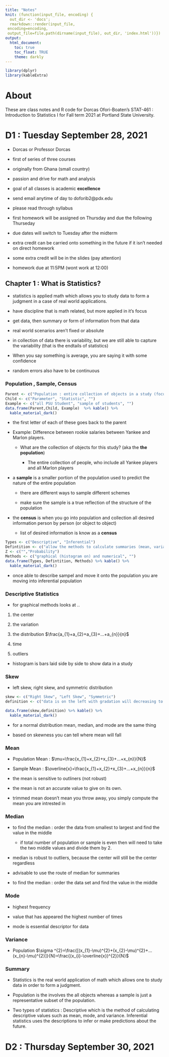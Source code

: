 ```yaml
---
title: "Notes"
knit: (function(input_file, encoding) {
  out_dir <- 'docs';
  rmarkdown::render(input_file,
 encoding=encoding,
 output_file=file.path(dirname(input_file), out_dir, 'index.html'))})
output:
  html_document:
    toc: true
    toc_float: TRUE
    theme: darkly
---
```


```r
library(dplyr)
library(kableExtra)
```

# About

These are class notes and R code for Dorcas Ofori-Boaten's STAT-461 : Introduction to Statistics I for Fall term 2021 at Portland State University. 

# D1 : Tuesday September 28, 2021

- Dorcas or Professor Dorcas

- first of series of three courses 

- originally from Ghana (small country)

- passion and drive for math and analysis 

- goal of all classes is academic **excellence** 

- send email anytime of day to doforib2@pdx.edu

- please read through syllabus 

- first homework will be assigned on Thursday and due the following Thurseday 

- due dates will switch to Tuesday after the midterm 

- extra credit can be carried onto something in the future if it isn't needed on direct homework 

- some extra credit will be in the slides (pay attention)

- homework due at 11:5PM (wont work at 12:00)

## Chapter 1 : What is Statistics? 

- statistics is applied math which allows you to study data to form a judgment in a case of real world applications. 

- have discipline that is math related, but more applied in it's focus 

- get data, then summary or form of information from that data

- real world scenarios aren't fixed or absolute 

- in collection of data there is variability, but we are still able to capture the variability (that is the endtails of statistics)

- When you say something is average, you are saying it with some confidence

- random errors also have to be continuous 

### Population , Sample, Census
  
```r
Parent <- c("Population : entire collection of objects in a study (focus of the study)", "Sample : smaller portion of population that reflects population", "Census : all desired information of a population ")
Child <- c("Parameter", "Statistic", "")
Example <- c("all PSU Student", "sample of students", "")
data.frame(Parent,Child, Example)  %>% kable() %>%
  kable_material_dark()

```

- the first letter of each of these goes back to the parent

- Example: Difference between rookie salaries between Yankee and Marlon players. 

  - What are the collection of objects for this study?  (aka the **the population**)

    - The entire collection of people, who include all Yankee players and all Marlon players 

- a **sample** is a smaller portion of the population used to predict the nature of the entire population 

  - there are different ways to sample different schemes 
  
  - make sure the sample is a true reflection of the structure of the population 
  
- the **census** is when you go into population and collection all desired information person by person (or object to object)

  - list of desired information is know as a **census** 

```r
Types <- c("Descriptive", "Inferential")
Defintition <- c("allow the methods to calculate summaries (mean, variance, ect.)","want to infer, predict what will happen next")
Z <- c("","Probability")
Methods <- c("graphical (histogram on) and numerical", "")
data.frame(Types, Defintition, Methods) %>% kable() %>%
  kable_material_dark()
```

- once able to describe sampel and move it onto the population you are moving into inferential population 

### Descriptive Statistics 

- for graphical methods looks at ..

1. the center

2. the variation

3. the distribution $\frac{a_{1}+a_{2}+a_{3}+...+a_{n}}{n}$

4. time 

5. outliers 

- histogram is bars laid side by side to show data in a study 

### Skew

- left skew, right skew, and symmetric distribution 

```r
skew <- c("Right Skew", "Left Skew", "Symmetric")
definition <- c("data is on the left with gradation will decreasing to the right", "tallest bar will be to the right and gradion will be to the left", "equibalance state, where the tallest bar is in the middle and divides the data into two equal parts")

data.frame(skew,definition) %>% kable() %>%
  kable_material_dark()
```

- for a normal distribution mean, median, and mode are the same thing 

- based on skewness you can tell where mean will fall 

### Mean 

- Population Mean : $\mu=\frac{x_{1}+x_{2}+x_{3}+...+x_{n}}{N}$

- Sample Mean : $\overline{x}=\frac{x_{1}+x_{2}+x_{3}+...+x_{n}}{n}$

- the mean is sensitive to outliners (not robust)

- the mean is not an accurate value to give on its own. 

- trimmed mean doesn't mean you throw away, you simply compute the mean you are intrested in 

### Median 

- to find the median : order the data from smallest to largest and find the value in the middle 

  - if total number of population or sample is even then will need to take the two middle values and divide them by 2. 

- median is robust to outliers, because the center will still be the center regardless 

- advisable to use the route of median for summaries 

- to find the median : order the data set and find the value in the middle 

### Mode

- highest frequency 

- value that has appeared the highest number of times

- mode is essential descriptor for data 

### Variance  

- Population $\sigma ^{2}=\frac{[(x_{1}-\mu)^{2}+(x_{2}-\mu)^{2}+...(x_{n}-\mu)^{2}]}{N}=\frac{(x_{i}-\overline{x})^{2}}{N}$

### Summary 

- Statistics is the real world application of math which allows one to study data in order to form a judgment.

- Population is the involves the all objects whereas a sample is just a representative subset of the population. 

- Two types of statistics : Descriptive which is the method of calculating descriptive values such as mean, mode, and variance. Inferential statistics uses the descriptions to infer or make predictions about the future. 

# D2 : Thursday September 30, 2021
